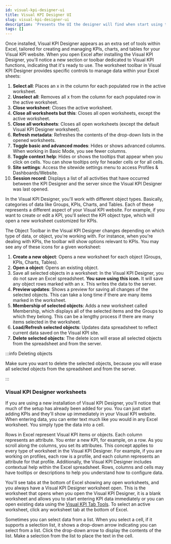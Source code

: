 ```yaml
---
id: visual-kpi-designer-ui
title: Visual KPI Designer UI
slug: visual-kpi-designer-ui
description: 'Presents the UI the designer will find when start using the designer tool.'
tags: []
---
```



Once installed, Visual KPI Designer appears as an extra set of tools within Excel, tailored for creating and managing KPIs, charts, and tables for your Visual KPI website. When you open Excel after installing the Visual KPI Designer, you'll notice a new section or toolbar dedicated to Visual KPI functions, indicating that it's ready to use. The worksheet toolbar in Visual KPI Designer provides specific controls to manage data within your Excel sheets:

1. **Select all**: Places an x in the column for each populated row in the active worksheet.
2. **Unselect all**: Removes all x from the column for each populated row in the active worksheet.
3. **Close worksheet**: Closes the active worksheet.
4. **Close all worksheets but this**: Closes all open worksheets, except the active worksheet.
5. **Close all worksheets**: Closes all open worksheets (except the default Visual KPI Designer worksheet).
6. **Refresh metadata**: Refreshes the contents of the drop-down lists in the opened worksheets.
7. **Toggle basic and advanced modes**: Hides or shows advanced columns. When working in Basic Mode, you see fewer columns.
8. **Toggle context help**: Hides or shows the tooltips that appear when you click on cells. You can show tooltips only for header cells or for all cells.
9. **Site settings**: Access the sitewide settings menu to access Profiles & Dashboards/Website.
10. **Session record**: Displays a list of all activities that have occurred between the KPI Designer and the server since the Visual KPI Designer was last opened.

<StylizedImage
  imgURL="img/getting-started/basic-icons-designer.png"
  alt="Basic Icons Visual Designer"
/>

In the Visual KPI Designer, you'll work with different object types. Basically, categories of data like Groups, KPIs, Charts, and Tables. Each of these represents a different aspect of your Visual KPI website. For example, if you want to create or edit a KPI, you'll select the KPI object type, which will open a new worksheet customized for KPIs. 

The Object Toolbar in the Visual KPI Designer changes depending on which type of data, or object, you're working with. For instance, when you're dealing with KPIs, the toolbar will show options relevant to KPIs. You may see any of these icons for a given worksheet:

1. **Create a new object**: Opens a new worksheet for each object (Groups, KPIs, Charts, Tables).
2. **Open a object**: Opens an existing object.
3. Save all selected objects in a worksheet: In the Visual KPI Designer, you do not save an Excel spreadsheet. **You save using this icon.** It will save any object rows marked with an x. This writes the data to the server.
4. **Preview updates**: Shows a preview for saving all changes of the selected objects. This can take a long time if there are many items marked in the worksheet.
5. **Membership of selected objects**: Adds a new worksheet called Membership, which displays all of the selected items and the Groups to which they belong. This can be a lengthy process if there are many items selected in the worksheet.
6. **Load/Refresh selected objects**: Updates data spreadsheet to reflect current data saved on the Visual KPI site.
7. **Delete selected objects**: The delete icon will erase all selected objects from the spreadsheet and from the server. 

<StylizedImage
  imgURL="img/getting-started/object-icons-designer.png"
  alt="Basic Icons Visual Designer"
/>

:::info Deleting objects

Make sure you want to delete the selected objects, because you will erase all selected objects from the spreadsheet and from the server.

::: 

### Visual KPI Designer worksheets

If you are using a new installation of Visual KPI Designer, you'll notice that much of the setup has already been added for you. You can just start adding KPIs and they'll show up immediately in your Visual KPI website. When entering data, you can enter text much like you would in any Excel worksheet. You simply type the data into a cell.

Rows in Excel represent Visual KPI items or objects. Each column represents an attribute. You enter a new KPI, for example, on a row. As you scroll along the columns, you set its attributes. This concept applies to every type of worksheet in the Visual KPI Designer. For example, if you are working on profiles, each row is a profile, and each column represents an attribute for that profile. Additionally, the Visual KPI Designer includes contextual help within the Excel spreadsheet. Rows, columns and cells may have tooltips or descriptions to help you understand how to configure data.

<StylizedImage
  imgURL="img/getting-started/overview-visualdesigner.png"
  alt="Visual Designer Worksheets and Tooltip"
/>

You'll see tabs at the bottom of Excel showing any open worksheets, and you always have a Visual KPI Designer worksheet open. This is the worksheet that opens when you open the Visual KPI Designer, it is a blank worksheet and allows you to start entering KPI data immediately or you can open existing data using the [Visual KPI Tab Tools](www.google.com). To select an active worksheet, click any worksheet tab at the bottom of Excel.

Sometimes you can select data from a list. When you select a cell, if it supports a selection list, it shows a drop-down arrow indicating you can select from a list. Click the drop-down arrow to display the contents of the list. Make a selection from the list to place the text in the cell.
